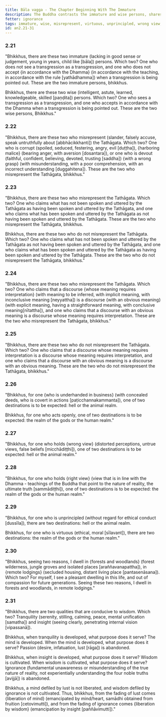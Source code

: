 ```yaml
---
title: Bāla vagga - The Chapter Beginning With The Immature
description: The Buddha contrasts the immature and wise persons, shares on who misrepresents the Buddha, virtuous and unprincipled behavior, wrong and right view, why he dwells in forests and remote lodgings, and the importance of tranquility and insight.
fetter: ignorance
tags: immature, wise, misrepresent, virtuous, unprincipled, wrong view, right view, forest, remote, tranquility, insight, an, an2
id: an2.21-31
---
```


### 2.21

"Bhikkhus, there are these two immature (lacking in good sense or judgement, young in years, child like [bāla]) persons. Which two? One who does not see a transgression as a transgression, and one who does not accept \{in accordance with the Dhamma} (in accordance with the teaching, in accordance with the rule [yathādhamma]) when a transgression is being pointed out. These are the two immature persons, bhikkhus.

Bhikkhus, there are these two wise (intelligent, astute, learned, knowledgeable, skilled [paṇḍita]) persons. Which two? One who sees a transgression as a transgression, and one who accepts in accordance with the Dhamma when a transgression is being pointed out. These are the two wise persons, Bhikkhus."

### 2.22

"Bhikkhus, there are these two who misrepresent (slander, falsely accuse, speak untruthfully about [abbhācikkhanti]) the Tathāgata. Which two? One who is corrupt (spoiled, seduced, festering, angry, evil [duṭṭha]), \{harboring malice} (bearing anger, with aversion [dosantara]), or one who is devout (faithful, confident, believing, devoted, trusting [saddha]) \{with a wrong grasp} (with misunderstanding, with a poor comprehension, with an incorrect understanding [duggahitena]). These are the two who misrepresent the Tathāgata, bhikkhus."

### 2.23

"Bhikkhus, there are these two who misrepresent the Tathāgata. Which two? One who claims what has not been spoken and uttered by the Tathāgata as having been spoken and uttered by the Tathāgata, and one who claims what has been spoken and uttered by the Tathāgata as not having been spoken and uttered by the Tathāgata. These are the two who misrepresent the Tathāgata, bhikkhus.

Bhikkhus, there are these two who do not misrepresent the Tathāgata. Which two? One who claims what has not been spoken and uttered by the Tathāgata as not having been spoken and uttered by the Tathāgata, and one who claims what has been spoken and uttered by the Tathāgata as having been spoken and uttered by the Tathāgata. These are the two who do not misrepresent the Tathāgata, bhikkhus."

### 2.24

"Bhikkhus, there are these two who misrepresent the Tathāgata. Which two? One who claims that a discourse \{whose meaning requires interpretation} (with meaning to be inferred, with implicit meaning, with inconclusive meaning [neyyattha]) is a discourse \{with an obvious meaning} (with explicit meaning, having a straightforward meaning, with conclusive meaning[nītattha]), and one who claims that a discourse with an obvious meaning is a discourse whose meaning requires interpretation. These are the two who misrepresent the Tathāgata, bhikkhus."

### 2.25

"Bhikkhus, there are these two who do not misrepresent the Tathāgata. Which two? One who claims that a discourse whose meaning requires interpretation is a discourse whose meaning requires interpretation, and one who claims that a discourse with an obvious meaning is a discourse with an obvious meaning. These are the two who do not misrepresent the Tathāgata, bhikkhus."

### 2.26

"Bhikkhus, for one \{who is underhanded in business} (with concealed deeds, who is covert in actions [paṭicchannakammanta]), one of two destinations is to be expected: hell or the animal realm.

Bhikkhus, for one who acts openly, one of two destinations is to be expected: the realm of the gods or the human realm."

### 2.27

"Bhikkhus, for one who holds \{wrong view} (distorted perceptions, untrue views, false beliefs [micchādiṭṭhi]), one of two destinations is to be expected: hell or the animal realm."

### 2.28

"Bhikkhus, for one who holds \{right view} (view that is in line with the Dhamma - teachings of the Buddha that point to the nature of reality, the ultimate truth [sammādiṭṭhi]), one of two destinations is to be expected: the realm of the gods or the human realm."

### 2.29

"Bhikkhus, for one who is unprincipled (without regard for ethical conduct [dussīla]), there are two destinations: hell or the animal realm.

Bhikkhus, for one who is virtuous (ethical, moral [sīlavant]), there are two destinations: the realm of the gods or the human realm."

### 2.30

"Bhikkhus, seeing two reasons, I dwell in \{forests and woodlands} (forest wilderness, jungle groves and isolated places [araññavanapattha]), in \{remote lodgings} (secluded housing, distant living place [pantasenāsana]). Which two? For myself, I see a pleasant dwelling in this life, and out of compassion for future generations. Seeing these two reasons, I dwell in forests and woodlands, in remote lodgings."

### 2.31

"Bhikkhus, there are two qualities that are conducive to wisdom. Which two? Tranquility (serenity, stilling, calming, peace, mental unification [samatha]) and insight (seeing clearly, penetrating internal vision [vipassanā]).

Bhikkhus, when tranquility is developed, what purpose does it serve? The mind is developed. When the mind is developed, what purpose does it serve? Passion (desire, infatuation, lust [rāga]) is abandoned.

Bhikkhus, when insight is developed, what purpose does it serve? Wisdom is cultivated. When wisdom is cultivated, what purpose does it serve? Ignorance (fundamental unawareness or misunderstanding of the true nature of reality, not experientially understanding the four noble truths [avijjā]) is abandoned.

Bhikkhus, a mind defiled by lust is not liberated, and wisdom defiled by ignorance is not cultivated. Thus, bhikkhus, from the fading of lust comes \{liberation of mind} (emancipated by mind/heart, samādhi obtained from fruition [cetovimutti]), and from the fading of ignorance comes \{liberation by wisdom} (emancipation by insight [paññāvimutti])."